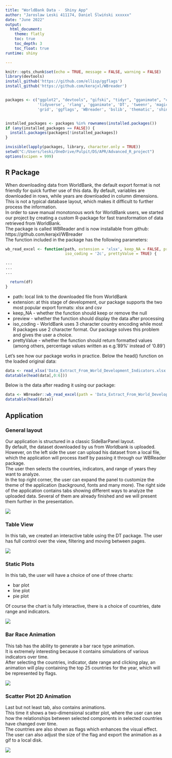 ```yaml
---
title: "WorldBank Data -  Shiny App"
author: "Jaroslaw Leski 411174, Daniel Ślwiński xxxxxx"
date: "June 2022"
output: 
  html_document:
    theme: flatly
    toc: true
    toc_depth: 3
    toc_float: true
runtime: shiny

---
```


```r
knitr::opts_chunk$set(echo = TRUE, message = FALSE, warning = FALSE)
library(devtools)
install_github('https://github.com/ellisp/ggflags')
install_github('https://github.com/kerajxl/WBreader')


packages <- c("ggplot2", "devtools", "gifski", "tidyr", "gganimate", "countrycode", 'shiny', 'shinyWidgets',
              'tidyverse', 'rlang', 'gganimate', 'DT', 'tweenr', 'magick', 'magrittr', 'countrycode',
              'grid', 'ggflags', 'WBreader', 'bslib', 'thematic', 'shinydashboard', 'readxl', 'xtable')


installed_packages <- packages %in% rownames(installed.packages())
if (any(installed_packages == FALSE)) {
  install.packages(packages[!installed_packages])
}

invisible(lapply(packages, library, character.only = TRUE))
setwd("C:/Users/leski/OneDrive/Pulpit/DS/APR/Advanced_R_project")
options(scipen = 999)
```
## R Package

When downloading data from WorldBank, the default export format is not friendly for quick further use of this data. By default, variables are downloaded in rows, while years are downloaded in column dimensions. This is not a typical database layout, which makes it difficult to further process the information.  
In order to save manual monotonous work for WorldBank users, we started our project by creating a custom R-package for fast transformation of data retrieved from WorldBank.  
The package is called WBReader and is now installable from github: https://github.com/kerajxl/WBreader  
The function included in the package has the following parameters:  

```r
wb_read_excel <- function(path, extension = 'xlsx', keep_NA = FALSE, preview = FALSE,
                          iso_coding = '2c', prettyValue = TRUE) {

...
...
...

  return(df)
}

```
* path: local link to the downloaded file from WorldBank  
* extension: at this stage of development, our package supports the two most popular export formats: xlsx and csv   
* keep_NA - whether the function should keep or remove the null   
* preview - whether the function should display the data after processing   
* iso_coding - WorldBank uses 3 character country encoding while most R packages use 2 character format. Our package solves this problem and gives the user a choice.   
* prettyValue - whether the function should return formatted values (among others, percentage values written as e.g.'89%' instead of '0.89')  

Let's see how our package works in practice. Below the head() function on the loaded original data:  

```r
data <- read_xlsx('Data_Extract_From_World_Development_Indicators.xlsx')
datatable(head(data[,0:6]))
```

Below is the data after reading it using our package: 

```r
data <- WBreader::wb_read_excel(path = 'Data_Extract_From_World_Development_Indicators.xlsx')
datatable(head(data))
```

## Application 

### General layout 

Our application is structured in a classic SideBarPanel layout.  
By default, the dataset downloaded by us from Worldbank is uploaded.   
However, on the left side the user can upload his dataset from a local file, which the application will process itself by passing it through our WBReader package.  
The user then selects the countries, indicators, and range of years they want to analyze.   
In the top right corner, the user can expand the panel to customize the theme of the application (background, fonts and many more). 
The right side of the application contains tabs showing different ways to analyze the uploaded data. Several of them are already finished and we will present them further in the presentation.   

![ ](1.png)

### Table View

In this tab, we created an interactive table using the DT package. The user has full control over the view, filtering and moving between pages. 

![ ](2.png)

### Static Plots
In this tab, the user will have a choice of one of three charts:   

* bar plot 
* line plot 
* pie plot 
  
Of course the chart is fully interactive, there is a choice of countries, date range and indicators. 

![ ](3.png)

### Bar Race Animation 
This tab has the ability to generate a bar race type animation.  
It is extremely interesting because it contains simulations of various indicators over time.  
After selecting the countries, indicator, date range and clicking play, an animation will play containing the top 25 countries for the year, which will be represented by flags.  

![ ](4.png)

### Scatter Plot 2D Animation
Last but not least tab, also contains animations.  
This time it shows a two-dimensional scatter plot, where the user can see how the relationships between selected components in selected countries have changed over time.  
The countries are also shown as flags which enhances the visual effect.  
The user can also adjust the size of the flag and export the animation as a gif to a local disk.  

![ ](5.png)


